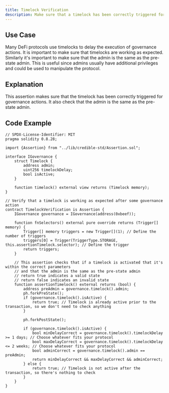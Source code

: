 ```yaml
---
title: Timelock Verification
description: Make sure that a timelock has been correctly triggered for governance actions
---
```


## Use Case
Many DeFi protocols use timelocks to delay the execution of governance actions. It is important to make sure that timelocks are working as expected.
Similarly it's important to make sure that the admin is the same as the pre-state admin. This is useful since admins usually have additional privileges and could be used to manipulate the protocol.

## Explanation
This assertion makes sure that the timelock has been correctly triggered for governance actions.
It also check that the admin is the same as the pre-state admin.

## Code Example
```solidity
// SPDX-License-Identifier: MIT
pragma solidity 0.8.28;

import {Assertion} from "../lib/credible-std/Assertion.sol";

interface IGovernance {
    struct Timelock {
        address admin;
        uint256 timelockDelay;
        bool isActive;
    }

    function timelock() external view returns (Timelock memory);
}

// Verify that a timelock is working as expected after some governance action
contract TimelockVerification is Assertion {
    IGovernance governance = IGovernance(address(0xbeef));

    function fnSelectors() external pure override returns (Trigger[] memory) {
        Trigger[] memory triggers = new Trigger[](1); // Define the number of triggers
        triggers[0] = Trigger(TriggerType.STORAGE, this.assertionTimelock.selector); // Define the trigger
        return triggers;
    }

    // This assertion checks that if a timelock is activated that it's within the correct parameters
    // and that the admin is the same as the pre-state admin
    // return true indicates a valid state
    // return false indicates an invalid state
    function assertionTimelock() external returns (bool) {
        address preAdmin = governance.timelock().admin;
        ph.forkPreState();
        if (governance.timelock().isActive) {
            return true; // Timelock is already active prior to the transaction, so we don't need to check anything
        }

        ph.forkPostState();

        if (governance.timelock().isActive) {
            bool minDelayCorrect = governance.timelock().timelockDelay >= 1 days; // Choose whatever fits your protocol
            bool maxDelayCorrect = governance.timelock().timelockDelay <= 2 weeks; // Choose whatever fits your protocol
            bool adminCorrect = governance.timelock().admin == preAdmin;
            return minDelayCorrect && maxDelayCorrect && adminCorrect;
        } else {
            return true; // Timelock is not active after the transaction, so there's nothing to check
        }
    }
}
```
